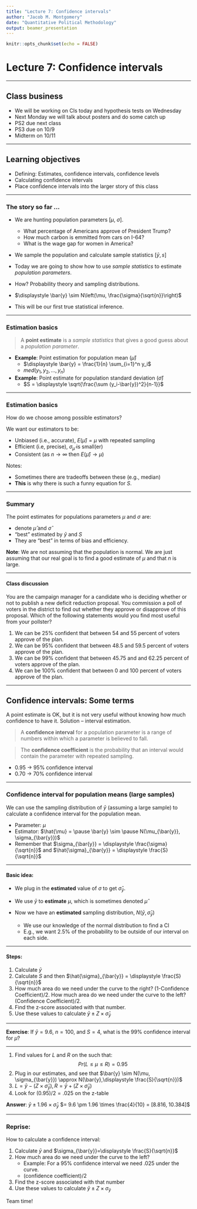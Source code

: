 ```yaml
---
title: "Lecture 7: Confidence intervals"
author: "Jacob M. Montgomery"
date: "Quantitative Political Methodology"
output: beamer_presentation
---
```


```r
knitr::opts_chunk$set(echo = FALSE)
```





# Lecture 7: Confidence intervals

----

## Class business

- We will be working on CIs today and hypothesis tests on Wednesday
- Next Monday we will talk about posters and do some catch up
- PS2 due next class
- PS3 due on 10/9
- Midterm on 10/11


-----

## Learning objectives

- Defining: Estimates, confidence intervals, confidence levels
- Calculating confidence intervals
- Place confidence intervals into the larger story of this class

------

### The story so far ...

- We are hunting population parameters [$\mu$, $\sigma$]. \pause

    - What percentage of Americans approve of President Trump? \pause
    - How much carbon is emmitted from cars on I-64? \pause
    - What is the wage gap for women in America?

- We sample the population and calculate sample statistics [$\bar{y}, s$] \pause
- Today we are going to show how to use *sample statistics* to estimate *population parameters*. \pause
- How?  Probability theory and sampling distributions. \pause
-  $\displaystyle \bar{y} \sim N\left(\mu, \frac{\sigma}{\sqrt{n}}\right)$ \pause
- This will be our first true statistical inference.


-----

### Estimation basics

> A **point estimate** is a *sample statistics* that gives a good guess about a *population parameter*.

- **Example**: Point estimation for population mean ($\hat\mu$)
    - $\displaystyle \bar{y} = \frac{1}{n} \sum_{i=1}^n y_i$
    - $\displaystyle med(y_1, y_2, \ldots, y_n)$ \pause
    
- **Example**: Point estimate for population standard deviation ($\hat{\sigma}$)
    - $S =  \displaystyle \sqrt{\frac{\sum (y_i-\bar{y})^2}{n-1}}$


-----

### Estimation basics

How do we choose among possible estimators? 

We want our estimators to be:

- Unbiased (i.e., accurate), \pause $E(\hat{\mu}) = \mu$ with repeated sampling
- Efficient (i.e, precise), $\sigma_{\hat{\mu}}$ is small(er)
- Consistent (as $n \rightarrow \infty$ then $E(\hat{\mu}) \rightarrow \mu$)

\pause

Notes:

- Sometimes there are tradeoffs between these (e.g., median)
- **This** is why there is such a funny equation for $S$.

-----

### Summary

The point estimates for populations parameters $\mu$ and $\sigma$ are:

- denote $\hat{\mu}$ and $\hat{\sigma}$ \pause
- "best" estimated by $\bar{y}$ and $S$ \pause
- They are "best" in terms of bias and efficiency. \pause


**Note**: We are not assuming that the population is normal.  We
are just assuming that our real goal is to find a good estimate of
$\mu$ and that $n$ is large.


-----

#### Class discussion

You are the campaign manager for a candidate who is deciding whether or not to publish a new deficit reduction proposal.  You commission a poll of voters in the district to find out whether they approve or disapprove of this proposal. Which of the following statements would you find most useful from your pollster?

\pause 

1. We can be 25\% confident that between 54 and 55 percent of
  voters approve of the plan.
2. We can be 95\% confident that between 48.5 and 59.5 percent of
  voters approve of the plan.  
3. We can be 99\% confident that between 45.75 and and 62.25
  percent of voters approve of the plan.
4. We can be 100\% confident that between 0 and 100 percent of
  voters approve of the plan.



-----

## Confidence intervals: Some terms

A point estimate is OK, but it is not very useful without knowing how
much confidence to have it. \pause  Solution -- interval estimation. \pause


> A **confidence interval** for a population parameter is a range of numbers within which a parameter is believed to fall.

>The **confidence coefficient** is the probability that an interval would contain the parameter with repeated sampling.
\pause

- 0.95 $\rightarrow$ 95\% confidence interval \pause
- 0.70 $\rightarrow$ 70\% confidence interval



------

### Confidence interval for population means (large samples) 



We can use the sampling distribution of $\bar{y}$ (assuming a large sample) to calculate a confidence interval for the population mean.

- Parameter: $\mu$
- Estimator: $\hat{\mu} =  \pause \bar{y} \sim \pause N(\mu_{\bar{y}}, \sigma_{\bar{y}})$
- Remember  that $\sigma_{\bar{y}} = \displaystyle \frac{\sigma}{\sqrt{n}}$ and \pause $\hat{\sigma}_{\bar{y}} = \displaystyle \frac{S}{\sqrt{n}}$


----


#### Basic idea:

- We plug in the **estimated** value of $\sigma$ to get $\hat{\sigma}_{\bar{y}}$. \pause
- We use $\bar{y}$ to **estimate** $\mu$, which is sometimes denoted $\hat{\mu}$ \pause
- Now we have an **estimated** sampling distribution, $N(\bar{y}, \hat{\sigma}_{\bar{y}})$ \pause
    
    - We use our knowledge of the normal distribution to find a CI
    - E.g., we  want 2.5$\%$ of the probability to be outside of our interval on each side.


----

#### Steps:

1. Calculate $\bar{y}$
2. Calculate $S$ \pause and then $\hat{\sigma}_{\bar{y}} = \displaystyle
  \frac{S}{\sqrt{n}}$ \pause
3. How much area do we need under the curve to the right? \pause (1-Confidence Coefficient)/2. \pause How much area do we need under the curve to the left? \pause (Confidence Coefficient)/2.
4. Find the z-score associated with that number. \pause
5. Use these values to calculate $\bar{y} \pm Z \times \hat{\sigma}_{\bar{y}}$


----

**Exercise**: If $\bar{y}=9.6$, $n=100$, and $S=4$, what is the 99\% confidence interval for $\mu$?


----

1. Find values for $L$ and $R$ on the \textit{standard normal distribution} such that:
$$Pr(L \le  \mu \le R) = 0.95$$ \pause
2. Plug in our estimates, and see that $\bar{y} \sim N(\mu, \sigma_{\bar{y}}) \approx N(\bar{y},\displaystyle \frac{S}{\sqrt{n}})$
3. $L=\bar{y} - (Z \times \hat{\sigma}_{\bar{y}}), R=\bar{y} + (Z \times \hat{\sigma}_{\bar{y}})$ \pause
4. Look for $(0.95)/2 = .025$ on the z-table \pause 1.96

**Answer**: $\bar{y} \pm 1.96 \times \hat{\sigma}_{\bar{y}}$ \pause $= 9.6 \pm 1.96 \times \frac{4}{10} = [8.816, 10.384]$


----

### Reprise:

How to calculate a confidence interval:

1. Calculate $\bar{y}$ and $\sigma_{\bar{y}}=\displaystyle \frac{S}{\sqrt{n}}$
2. How much area do we need under the curve to the left? 
    - Example: For a 95\% confidence interval we need .025 under the curve.
    - (confidence coefficient)/2
3. Find the z-score associated with that number
4. Use these values to calculate $\bar{y} \pm Z \times \sigma_{\bar{y}}$

\pause
Team time!



